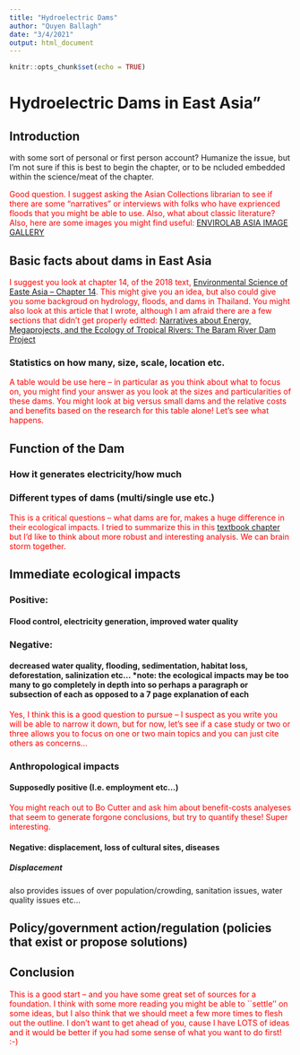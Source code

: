 ```yaml
---
title: "Hydroelectric Dams"
author: "Quyen Ballagh"
date: "3/4/2021"
output: html_document
---
```


```r
knitr::opts_chunk$set(echo = TRUE)
```

# Hydroelectric Dams in East Asia"

## Introduction

with some sort of personal or first person account? Humanize the issue, but I'm not sure if this is best to begin the chapter, or to be ncluded embedded within the science/meat of the chapter.

<span style="color: red;">
Good question. I suggest asking the Asian Collections librarian to see if there are some "narratives" or interviews with folks who have exprienced floods that you might be able to use. Also, what about classic literature? Also, here are some images you might find useful: [ENVIROLAB ASIA IMAGE GALLERY](https://scholarship.claremont.edu/envirolabasia_images/)
</span>

## Basic facts about dams in East Asia

<span style="color: red;">
I suggest you look at chapter 14, of the 2018 text, [Environmental Science of Easte Asia -- Chapter 14](https://github.com/marclos/Environmental_Science_East-Asia/raw/master/Environmental_Science--East_Asia.pdf). This might give you an idea, but also could give you some backgroud on hydrology, floods, and dams in Thailand. You might also look at this article that I wrote, although I am afraid there are a few sections that didn't get properly editted: [Narratives about Energy, Megaprojects, and the Ecology of Tropical Rivers: The Baram River Dam Project](https://scholarship.claremont.edu/cgi/viewcontent.cgi?article=1018&context=envirolabasia)
</span>


### Statistics on how many, size, scale, location etc.

<span style="color: red;">
A table would be use here -- in particular as you think about what to focus on, you might find your answer as you look at the sizes and particularities of these dams. You might look at big versus small dams and the relative costs and benefits based on the research for this table alone!  Let's see what happens.
</span>

## Function of the Dam 

### How it generates electricity/how much

### Different types of dams (multi/single use etc.) 

<span style="color: red;">
This is a critical questions -- what dams are for, makes a huge difference in their ecological impacts.  I tried to summarize this in this [textbook chapter](https://www.sciencedirect.com/science/article/pii/B9780128142660000234) but I'd like to think about more robust and interesting analysis. We can brain storm together.
</span>

## Immediate ecological impacts 

### Positive: 

#### Flood control, electricity generation, improved water quality 

### Negative: 

#### decreased water quality, flooding, sedimentation, habitat loss, deforestation, salinization etc... *note: the ecological impacts may be too many to go completely in depth into so perhaps a paragraph or subsection of each as opposed to a 7 page explanation of each 

<span style="color: red;">Yes, I think this is a good question to pursue -- I suspect as you write you will be able to narrow it down, but for now, let's see if a case study or two or three allows you to focus on one or two main topics and you can just cite others as concerns...</span>

### Anthropological impacts 

#### Supposedly positive (I.e. employment etc...)

<span style="color: red;">You might reach out to Bo Cutter and ask him about benefit-costs analyeses that seem to generate forgone conclusions, but try to quantify these!  Super interesting. </span>

#### Negative: displacement, loss of cultural sites, diseases 

##### Displacement

also provides issues of over population/crowding, sanitation issues, water quality issues etc... 

## Policy/government action/regulation  (policies that exist or propose solutions)

## Conclusion

<span style="color: red;">This is a good start -- and you have some great set of sources for a foundation. I think with some more reading you might be able to ``settle'' on some ideas, but I also think that we should meet a few more times to flesh out the outline. I don't want to get ahead of you, cause I have LOTS of ideas and it would be better if you had some sense of what you want to do first!  :-) </span>
